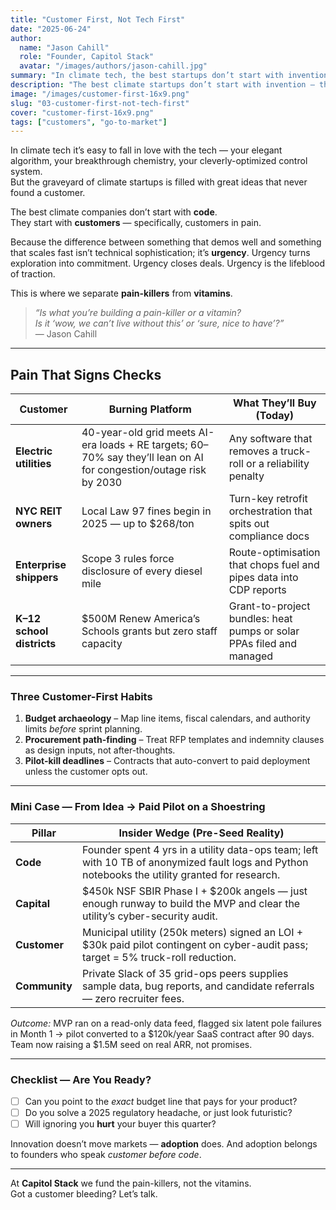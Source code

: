 ```yaml
---
title: "Customer First, Not Tech First"
date: "2025-06-24"
author:
  name: "Jason Cahill"
  role: "Founder, Capitol Stack"
  avatar: "/images/authors/jason-cahill.jpg"
summary: "In climate tech, the best startups don’t start with invention — they start with pain. Adoption beats innovation every time."
description: "The best climate startups don’t start with invention — they start with customers in pain. Urgency, not elegance, drives adoption."
image: "/images/customer-first-16x9.png"
slug: "03-customer-first-not-tech-first"
cover: "customer-first-16x9.png"
tags: ["customers", "go-to-market"]
---
```


In climate tech it’s easy to fall in love with the tech — your elegant algorithm, your breakthrough chemistry, your cleverly-optimized control system.  
But the graveyard of climate startups is filled with great ideas that never found a customer.

The best climate companies don’t start with **code**.  
They start with **customers** — specifically, customers in pain.

Because the difference between something that demos well and something that scales fast isn’t technical sophistication; it’s **urgency**. Urgency turns exploration into commitment. Urgency closes deals. Urgency is the lifeblood of traction.

This is where we separate **pain-killers** from **vitamins**.

> *“Is what you’re building a pain-killer or a vitamin?  
>  Is it ‘wow, we can’t live without this’ or ‘sure, nice to have’?”*  
>  — Jason Cahill

---

## Pain That Signs Checks

| Customer               | Burning Platform                                                                                                                  | What They’ll Buy (Today)                                                                                         |
|------------------------|------------------------------------------------------------------------------------------------------------------------------------|--------------------------------------------------------------------------------------------------------------------|
| **Electric utilities** | 40-year-old grid meets AI-era loads + RE targets; 60–70% say they’ll lean on AI for congestion/outage risk by 2030               | Any software that removes a truck-roll or a reliability penalty                                                   |
| **NYC REIT owners**    | Local Law 97 fines begin in 2025 — up to $268/ton                                                                                 | Turn-key retrofit orchestration that spits out compliance docs                                                    |
| **Enterprise shippers**| Scope 3 rules force disclosure of every diesel mile                                                                               | Route-optimisation that chops fuel and pipes data into CDP reports                                               |
| **K–12 school districts** | $500M Renew America’s Schools grants but zero staff capacity                                                                  | Grant-to-project bundles: heat pumps or solar PPAs filed and managed                                              |

---

### Three Customer-First Habits

1. **Budget archaeology** – Map line items, fiscal calendars, and authority limits *before* sprint planning.  
2. **Procurement path-finding** – Treat RFP templates and indemnity clauses as design inputs, not after-thoughts.  
3. **Pilot-kill deadlines** – Contracts that auto-convert to paid deployment unless the customer opts out.

---

### Mini Case — From Idea → Paid Pilot on a Shoestring

| Pillar     | Insider Wedge (Pre-Seed Reality)                                                                 |
|------------|--------------------------------------------------------------------------------------------------|
| **Code**       | Founder spent 4 yrs in a utility data-ops team; left with 10 TB of anonymized fault logs and Python notebooks the utility granted for research. |
| **Capital**    | $450k NSF SBIR Phase I + $200k angels — just enough runway to build the MVP and clear the utility’s cyber-security audit. |
| **Customer**   | Municipal utility (250k meters) signed an LOI + $30k paid pilot contingent on cyber-audit pass; target = 5% truck-roll reduction. |
| **Community**  | Private Slack of 35 grid-ops peers supplies sample data, bug reports, and candidate referrals — zero recruiter fees. |

*Outcome:* MVP ran on a read-only data feed, flagged six latent pole failures in Month 1 → pilot converted to a $120k/year SaaS contract after 90 days. Team now raising a $1.5M seed on real ARR, not promises.

---

### Checklist — Are You Ready?

- [ ] Can you point to the *exact* budget line that pays for your product?  
- [ ] Do you solve a 2025 regulatory headache, or just look futuristic?  
- [ ] Will ignoring you **hurt** your buyer this quarter?

Innovation doesn’t move markets — **adoption** does. And adoption belongs to founders who speak *customer before code*.

---

At **Capitol Stack** we fund the pain-killers, not the vitamins.  
Got a customer bleeding? Let’s talk.
